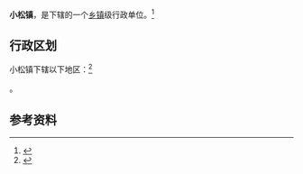 {{中国乡级行政区|35/07/83/109/000}}

'''小松镇'''，是{{PRC admin/fullname|35/07/83/109/000|3}}下辖的一个[[乡镇|乡镇]]级行政单位。<ref>{{PRC admin/ref sgc|{{PRC admin/parent|35/07/83/109/000}}}}</ref>

== 行政区划 ==

小松镇下辖以下地区：<ref>{{PRC admin/ref sgc|35/07/83/109/000}}</ref>

{{PRC admin/children|35/07/83/109/000}}。

== 参考资料 ==

{{reflist}}

{{行政区划小作品}}
{{PRC admin/navcat|35/07/83/109/000}}